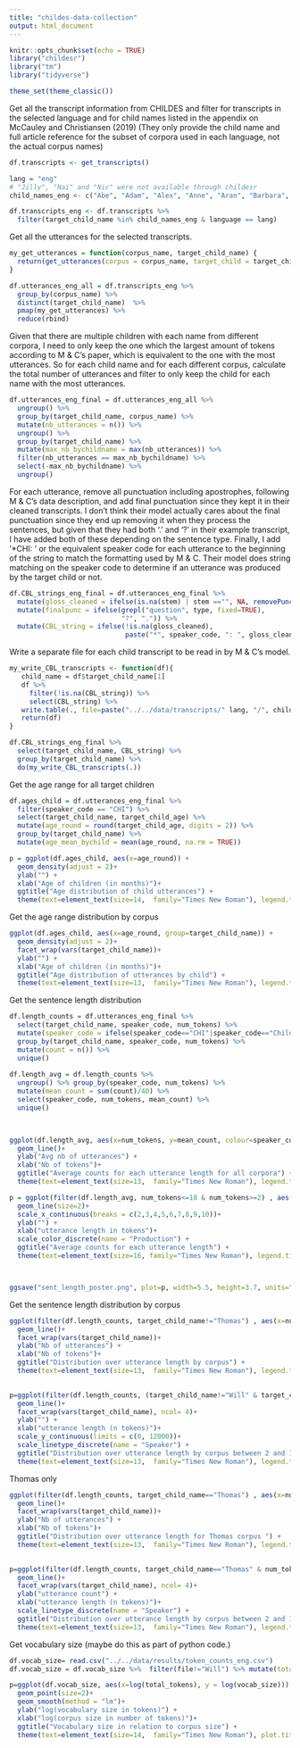 ```yaml
---
title: "childes-data-collection"
output: html_document
---
```


```r
knitr::opts_chunk$set(echo = TRUE)
library("childesr")
library("tm")
library("tidyverse")

theme_set(theme_classic())

```

Get all the transcript information from CHILDES and filter for transcripts in the selected language and for child names listed in the appendix on McCauley and Christiansen (2019) (They only provide the child name and full article reference for the subset of corpora used in each language, not the actual corpus names)
```r
df.transcripts <- get_transcripts()

lang = "eng"
# "Jilly", "Nai" and "Nic" were not available through childesr
child_names_eng <- c("Abe", "Adam", "Alex", "Anne", "Aran", "Barbara", "Becky", "Carl", "Conor", "David", "Dominic", "Emily", "Emma", "Ethan", "Eve", "Gail", "Jimmy", "Joel", "John", "Lara", "Lily", "Liz", "Matt", "Michelle", "Naomi", "Nathaniel", "Nina", "Peter", "Roman", "Ross", "Ruth", "Sarah", "Seth", "Shem", "Thomas", "Tow", "Trevor", "Violet", "Warren", "Will")

df.transcripts_eng <- df.transcripts %>%
  filter(target_child_name %in% child_names_eng & language == lang)

```

Get all the utterances for the selected transcripts.
```r
my_get_utterances = function(corpus_name, target_child_name) {
  return(get_utterances(corpus = corpus_name, target_child = target_child_name))
}

df.utterances_eng_all = df.transcripts_eng %>%
  group_by(corpus_name) %>%
  distinct(target_child_name)  %>%
  pmap(my_get_utterances) %>%
  reduce(rbind)

```


Given that there are multiple children with each name from different corpora, I need to only keep the one which the largest amount of tokens according to M & C's paper, which is equivalent to the one with the most utterances. So for each child name and for each different corpus, calculate the total number of utterances and filter to only keep the child for each name with the most utterances.
```r
df.utterances_eng_final = df.utterances_eng_all %>%
  ungroup() %>%
  group_by(target_child_name, corpus_name) %>%
  mutate(nb_utterances = n()) %>%
  ungroup() %>%
  group_by(target_child_name) %>%
  mutate(max_nb_bychildname = max(nb_utterances)) %>%
  filter(nb_utterances == max_nb_bychildname) %>%
  select(-max_nb_bychildname) %>%
  ungroup()
```

For each utterance, remove all punctuation including apostrophes, following M & C's data description, and add final punctuation since they kept it in their cleaned transcripts. I don't think their model actually cares about the final punctuation since they end up removing it when they process the sentences, but given that they had both '.' and '?' in their example transcript, I have added both of these depending on the sentence type. Finally, I add '*CHI: ' or the equivalent speaker code for each utterance to the beginning of the string to match the formatting used by M & C. Their model does string matching on the speaker code to determine if an utterance was produced by the target child or not.
```r
df.CBL_strings_eng_final = df.utterances_eng_final %>%
  mutate(gloss_cleaned = ifelse(is.na(stem) | stem =="", NA, removePunctuation(gloss))) %>%
  mutate(finalpunc = ifelse(grepl("question", type, fixed=TRUE),
                            "?", ".")) %>%
  mutate(CBL_string = ifelse(!is.na(gloss_cleaned),
                             paste("*", speaker_code, ": ", gloss_cleaned, " ", finalpunc, sep=""), NA))

```

Write a separate file for each child transcript to be read in by M & C's model.
```r
my_write_CBL_transcripts <- function(df){
   child_name = df$target_child_name[1]
   df %>%
     filter(!is.na(CBL_string)) %>%
     select(CBL_string) %>%
   write.table(., file=paste("../../data/transcripts/" lang, "/", child_name, ".capp", sep =""), quote = FALSE, col.names = FALSE, row.names = FALSE)
   return(df)
}

df.CBL_strings_eng_final %>%
  select(target_child_name, CBL_string) %>%
  group_by(target_child_name) %>%
  do(my_write_CBL_transcripts(.))
```

Get the age range for all target children 
```r

df.ages_child = df.utterances_eng_final %>% 
  filter(speaker_code == "CHI") %>% 
  select(target_child_name, target_child_age) %>% 
  mutate(age_round = round(target_child_age, digits = 2)) %>% 
  group_by(target_child_name) %>% 
  mutate(age_mean_bychild = mean(age_round, na.rm = TRUE))

p = ggplot(df.ages_child, aes(x=age_round)) +
  geom_density(adjust = 2)+
  ylab("") +
  xlab("Age of children (in months)")+
  ggtitle("Age distribution of child utterances") +
  theme(text=element_text(size=14,  family="Times New Roman"), legend.title = element_text( size = 14), legend.position = c(0.85, 0.7), plot.title = element_text(hjust = 0.5))

```

Get the age range distribution by corpus
```r
ggplot(df.ages_child, aes(x=age_round, group=target_child_name)) +
  geom_density(adjust = 2)+
  facet_wrap(vars(target_child_name))+
  ylab("") +
  xlab("Age of children (in months)")+
  ggtitle("Age distribution of utterances by child") +
  theme(text=element_text(size=13,  family="Times New Roman"), legend.title = element_text( size = 12), legend.position = c(0.85, 0.7), plot.title = element_text(hjust = 0.5))
```

Get the sentence length distribution
```r
df.length_counts = df.utterances_eng_final %>% 
  select(target_child_name, speaker_code, num_tokens) %>% 
  mutate(speaker_code = ifelse(speaker_code=="CHI"|speaker_code=="Child", "Child", "Child-directed")) %>% 
  group_by(target_child_name, speaker_code, num_tokens) %>% 
  mutate(count = n()) %>% 
  unique()
  
df.length_avg = df.length_counts %>% 
  ungroup() %>% group_by(speaker_code, num_tokens) %>% 
  mutate(mean_count = sum(count)/40) %>% 
  select(speaker_code, num_tokens, mean_count) %>% 
  unique()
  


ggplot(df.length_avg, aes(x=num_tokens, y=mean_count, colour=speaker_code)) +
  geom_line()+
  ylab("Avg nb of utterances") +
  xlab("Nb of tokens")+
  ggtitle("Average counts for each utterance length for all corpora") +
  theme(text=element_text(size=13,  family="Times New Roman"), legend.title = element_text( size = 12), legend.position = c(0.85, 0.7), plot.title = element_text(hjust = 0.5))

p = ggplot(filter(df.length_avg, num_tokens<=10 & num_tokens>=2) , aes(x=num_tokens, y=mean_count, color=speaker_code)) +
  geom_line(size=2)+
  scale_x_continuous(breaks = c(2,3,4,5,6,7,8,9,10))+
  ylab("") +
  xlab("utterance length in tokens")+
  scale_color_discrete(name = "Production") +
  ggtitle("Average counts for each utterance length") +
  theme(text=element_text(size=16, family="Times New Roman"), legend.title = element_text( size = 16), legend.position = c(0.85, 0.7), plot.title = element_text(hjust = 0.5))



ggsave("sent_length_poster.png", plot=p, width=5.5, height=3.7, units="in") 
```

Get the sentence length distribution by corpus
```r

ggplot(filter(df.length_counts, target_child_name!="Thomas") , aes(x=num_tokens,y=count, colour=speaker_code)) +
  geom_line()+
  facet_wrap(vars(target_child_name))+
  ylab("Nb of utterances") +
  xlab("Nb of tokens")+
  ggtitle("Distribution over utterance length by corpus") +
  theme(text=element_text(size=13,  family="Times New Roman"), legend.title = element_text( size = 12), legend.position = c(0.85, 0.7), plot.title = element_text(hjust = 0.5))
  

p=ggplot(filter(df.length_counts, (target_child_name!="Will" & target_child_name!="Thomas") & num_tokens<=16 & num_tokens>=2) , aes(x=num_tokens,y=count, linetype=speaker_code)) +
  geom_line()+
  facet_wrap(vars(target_child_name), ncol= 4)+
  ylab("") +
  xlab("utterance length (n tokens)")+
  scale_y_continuous(limits = c(0, 12000))+
  scale_linetype_discrete(name = "Speaker") +
  ggtitle("Distribution over utterance length by corpus between 2 and 16 words") +
  theme(text=element_text(size=13,  family="Times New Roman"), legend.title = element_text( size = 12), legend.position = c(0.85, 0.0), plot.title = element_text(hjust = 0.5))

```

Thomas only 
```r
ggplot(filter(df.length_counts, target_child_name=="Thomas") , aes(x=num_tokens,y=count, colour=speaker_code)) +
  geom_line()+
  facet_wrap(vars(target_child_name))+
  ylab("Nb of utterances") +
  xlab("Nb of tokens")+
  ggtitle("Distribution over utterance length for Thomas corpus ") +
  theme(text=element_text(size=13,  family="Times New Roman"), legend.title = element_text( size = 12), legend.position = c(0.85, 0.7), plot.title = element_text(hjust = 0.5))
  

p=ggplot(filter(df.length_counts, target_child_name=="Thomas" & num_tokens<=16 & num_tokens>=2) , aes(x=num_tokens,y=count, linetype=speaker_code)) +
  geom_line()+
  facet_wrap(vars(target_child_name), ncol= 4)+
  ylab("utterance count") +
  xlab("utterance length (n tokens)")+
  scale_linetype_discrete(name = "Speaker") +
  ggtitle("Distribution over utterance length by corpus between 2 and 16 words") +
  theme(text=element_text(size=13,  family="Times New Roman"), legend.title = element_text( size = 14), legend.position = c(0.85, 0.7), plot.title = element_text(hjust = 0.5))
```
Get vocabulary size (maybe do this as part of python code.)

```r
df.vocab_size= read.csv("../../data/results/token_counts_eng.csv")
df.vocab_size = df.vocab_size %>%  filter(file!="Will") %>% mutate(total_tokens= train_tokens+test_tokens)

p=ggplot(df.vocab_size, aes(x=log(total_tokens), y = log(vocab_size))) +
  geom_point(size=2)+
  geom_smooth(method = "lm")+
  ylab("log(vocabulary size in tokens)") +
  xlab("log(corpus size in number of tokens)")+
  ggtitle("Vocabulary size in relation to corpus size") +
  theme(text=element_text(size=14,  family="Times New Roman"), plot.title = element_text(hjust = 0.5))
```
